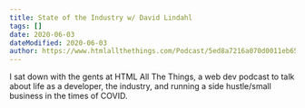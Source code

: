 ```yaml
---
title: State of the Industry w/ David Lindahl
tags: []
date: 2020-06-03
dateModified: 2020-06-03
author: https://www.htmlallthethings.com/Podcast/5ed8a7216a070d0011eb65bd
---
```


I sat down with the gents at HTML All The Things, a web dev podcast to talk about life as a developer, the industry, and running a side hustle/small business in the times of COVID.  